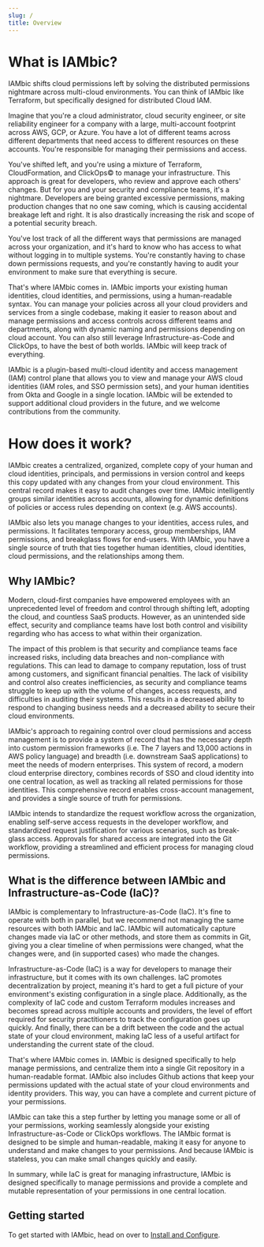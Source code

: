 ```yaml
---
slug: /
title: Overview
---
```


# What is IAMbic?

IAMbic shifts cloud permissions left by solving the distributed permissions nightmare across multi-cloud environments.
You can think of IAMbic like Terraform, but specifically designed for distributed Cloud IAM.

Imagine that you're a cloud administrator, cloud security engineer, or site reliability engineer for a
company with a large, multi-account footprint across
AWS, GCP, or Azure. You have a lot of different teams across different departments that need access
to different resources on these accounts. You're responsible for managing their permissions and access.

You've shifted left, and you're using a mixture of Terraform, CloudFormation, and ClickOps© to manage your infrastructure.
This approach is great for developers, who review and approve each others' changes. But for you and your security and compliance teams,
it's a nightmare. Developers are being granted excessive permissions, making production changes that no one saw coming,
which is causing accidental breakage left and right. It is also drastically increasing the risk and scope of a potential security breach.

You've lost track of all the different ways that permissions are managed across your organization,
and it's hard to know who has access to what without logging in to multiple systems. You're constantly having to chase down permissions requests,
and you're constantly having to audit your environment to make sure that everything is secure.

That's where IAMbic comes in. IAMbic imports your existing human identities, cloud identities,
and permissions, using a human-readable syntax. You can manage your policies across all your cloud providers and services
from a single codebase, making it easier to reason about and manage
permissions and access controls across different teams and departments, along with dynamic naming and permissions depending on
cloud account. You can also still leverage Infrastructure-as-Code and ClickOps, to have the best of both worlds. IAMbic will
keep track of everything.

IAMbic is a plugin-based multi-cloud identity and access management (IAM) control plane that allows you to view and manage your
AWS cloud identities (IAM roles, and SSO permission sets), and your human identities from Okta and Google
in a single location. IAMbic will be extended to support additional cloud providers in the future, and we welcome contributions
from the community.


# How does it work?

IAMbic creates a centralized, organized, complete copy of your human and cloud identities, principals, and permissions
in version control and keeps this copy updated with any changes from your cloud environment.
This central record makes it easy to audit changes over time. IAMbic intelligently groups similar
identities across accounts, allowing for dynamic definitions of policies or access rules depending on context
(e.g. AWS accounts).

IAMbic also lets you manage changes to your identities, access rules, and permissions. It facilitates
temporary access, group memberships, IAM permissions, and breakglass flows for end-users.
With IAMbic, you have a single source of truth that ties together human identities, cloud identities,
cloud permissions, and the relationships among them.

## Why IAMbic?

Modern, cloud-first companies have empowered employees with an unprecedented level of freedom and control
through shifting left, adopting the cloud, and countless SaaS products. However, as an unintended side effect,
security and compliance teams have lost both control and visibility regarding who has access
to what within their organization.

The impact of this problem is that security and compliance teams face increased risks,
including data breaches and non-compliance with regulations. This can lead to damage to company
reputation, loss of trust among customers, and significant financial penalties. The lack of visibility
and control also creates inefficiencies, as security and compliance teams struggle to keep up with
the volume of changes, access requests, and difficulties in auditing their systems. This results in a
decreased ability to respond to changing business needs and a decreased ability to secure their cloud
environments.

IAMbic's approach to regaining control over cloud permissions and access management is to provide a system
of record that has the necessary depth into custom permission frameworks (i.e. The 7 layers and
13,000 actions in AWS policy language) and breadth (i.e. downstream SaaS applications) to meet the
needs of modern enterprises. This system of record, a modern cloud enterprise directory, combines
records of SSO and cloud identity into one central location, as well as tracking all related permissions
for those identities. This comprehensive record enables cross-account management, and provides a single
source of truth for permissions.

IAMbic intends to standardize the request workflow across the organization, enabling self-serve access
requests in the developer workflow, and standardized request justification for various scenarios, such as
break-glass access. Approvals for shared access are integrated into the Git workflow, providing a streamlined
and efficient process for managing cloud permissions.

## What is the difference between IAMbic and Infrastructure-as-Code (IaC)?

IAMbic is complementary to Infrastructure-as-Code (IaC). It's fine to operate with both in parallel, but we recommend
not managing the same resources with both IAMbic and IaC. IAMbic will automatically capture changes made via IaC or other methods, and store
them as commits in Git, giving you a clear timeline of when permissions were changed, what the changes were, and (in supported cases) who
made the changes.

Infrastructure-as-Code (IaC) is a way for developers to manage their infrastructure, but it comes with its own challenges.
IaC promotes decentralization by project, meaning it's hard to get a full picture of your environment's existing configuration
in a single place. Additionally, as the complexity of IaC code and custom Terraform modules increases and becomes spread
across multiple accounts and providers, the level of effort required for security practitioners to track the configuration
goes up quickly. And finally, there can be a drift between the code and the actual state of your cloud environment, making IaC less of a useful artifact for understanding the current state of the cloud.

That's where IAMbic comes in. IAMbic is designed specifically to help manage permissions, and centralize them into a
single Git repository in a human-readable format. IAMbic also includes Github actions that keep your permissions
updated with the actual state of your cloud environments and identity providers. This way, you can have a complete
and current picture of your permissions.

IAMbic can take this a step further by letting you manage some or all of your permissions, working seamlessly
alongside your existing Infrastructure-as-Code or ClickOps workflows.
The IAMbic format is designed to be simple and human-readable, making it easy for anyone to understand and make changes to your
permissions. And because IAMbic is stateless, you can make small changes quickly and easily.

In summary, while IaC is great for managing infrastructure, IAMbic is designed specifically to manage permissions
and provide a complete and mutable representation of your permissions in one central location.

## Getting started

To get started with IAMbic, head on over to [Install and Configure](/getting_started/install_and_configure).

